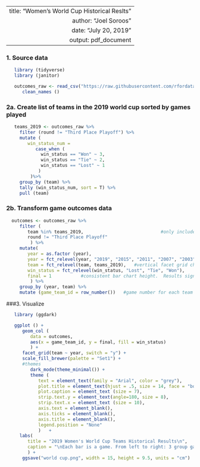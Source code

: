 ----
   title: "Women's World Cup Historical Reslts"
   author: "Joel Soroos"
   date: "July 20, 2019"
   output: pdf_document
---

### 1. Source data
```r

   library (tidyverse)
   library (janitor) 

   outcomes_raw <- read_csv("https://raw.githubusercontent.com/rfordatascience/tidytuesday/master/data/2019/2019-07-09/wwc_outcomes.csv") %>%
      clean_names () 
```
   
   
### 2a. Create list of teams in the 2019 world cup sorted by games played
```r

   teams_2019 <- outcomes_raw %>%
     filter (round != "Third Place Playoff") %>%
     mutate (
        win_status_num = 
           case_when (
             win_status == "Won" ~ 3,
             win_status == "Tie" ~ 2,
             win_status == "Lost" ~ 1
            )
         )%>%
     group_by (team) %>%
     tally (win_status_num, sort = T) %>%
     pull (team)
```


### 2b. Transform game outcomes data
```r
  outcomes <- outcomes_raw %>%
     filter (
        team %in% teams_2019,                             #only include teams in 2019 World Cup.  
        round != "Third Place Playoff"
         ) %>%
     mutate(
        year = as.factor (year),
        year = fct_relevel(year, "2019", "2015", "2011", "2007", "2003", "1999", "1995", "1991"),  #horizontal facet grid order left to right
        team = fct_relevel(team, teams_2019),   #vertical facet grid chart sort order
        win_status = fct_relevel(win_status, "Lost", "Tie", "Won"),         #bar chart sort order
        final = 1           #consistent bar chart height.  Results signified by color.
         ) %>%
     group_by (year, team) %>%
     mutate (game_team_id = row_number())   #game number for each team within World Cup year.
```


###3.  Visualize
```r

   library (ggdark)

   ggplot () +
      geom_col (
         data = outcomes, 
         aes(x = game_team_id, y = final, fill = win_status)
         ) +
      facet_grid(team ~ year, switch = "y") +
      scale_fill_brewer(palette = "Set1") +
      #themes
         dark_mode(theme_minimal()) +
         theme (
            text = element_text(family = "Arial", color = "grey"),
            plot.title = element_text(hjust = .5, size = 14, face = "bold"), 
            plot.caption = element_text (size = 7),
            strip.text.y = element_text(angle=180, size = 8),
            strip.text.x = element_text (size = 10),
            axis.text = element_blank(),
            axis.ticks = element_blank(),
            axis.title = element_blank(),
            legend.position = "None"
            )   +
     labs(
        title = "2019 Women's World Cup Teams Historical Results\n",
        caption = "\nEach bar is a game. From left to right: 3 group games, round of 16, quarterfinal, semifinal and final.  Green=win, blue=tie, red=loss. \nSource: data.world via R4DS Tidy Tuesday.   |   Visualization: Joel Soroos @soroosj"
        ) +
      ggsave("world cup.png", width = 15, height = 9.5, units = "cm")
```

